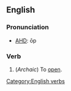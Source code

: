 ==English==
===Pronunciation===
*[[w:AHD|AHD]]: ōp
===Verb===
[[Category:English verbs]]
{{en-infl-reg-other-e|op|e||}}
# (''Archaic'') To [[open]].